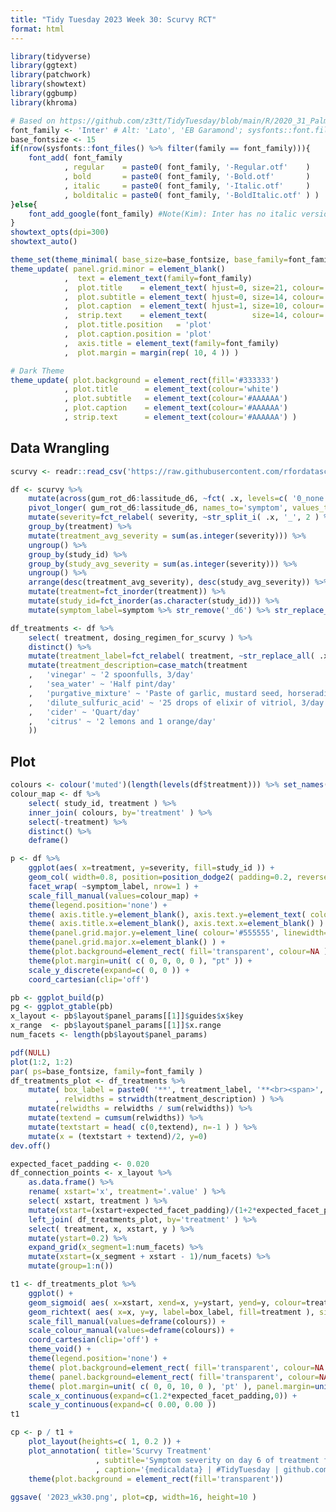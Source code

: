 ```yaml
---
title: "Tidy Tuesday 2023 Week 30: Scurvy RCT"
format: html
---
```


```r
library(tidyverse)
library(ggtext)
library(patchwork)
library(showtext)
library(ggbump)
library(khroma)

# Based on https://github.com/z3tt/TidyTuesday/blob/main/R/2020_31_PalmerPenguins.Rmd
font_family <- 'Inter' # Alt: 'Lato', 'EB Garamond'; sysfonts::font.files() %>% pull(family) %>% unique()
base_fontsize <- 15
if(nrow(sysfonts::font_files() %>% filter(family == font_family))){
	font_add( font_family
	        , regular    = paste0( font_family, '-Regular.otf'    )
	        , bold       = paste0( font_family, '-Bold.otf'       )
	        , italic     = paste0( font_family, '-Italic.otf'     )
	        , bolditalic = paste0( font_family, '-BoldItalic.otf' ) )
}else{
	font_add_google(font_family) #Note(Kim): Inter has no italic version
}
showtext_opts(dpi=300)
showtext_auto()

theme_set(theme_minimal( base_size=base_fontsize, base_family=font_family ))
theme_update( panel.grid.minor = element_blank()
            ,  text = element_text(family=font_family)
            ,  plot.title    = element_text( hjust=0, size=21, colour='black' , face='bold'       , margin=margin( t=0 , r=5, b=0, l=0 )                  )
            ,  plot.subtitle = element_text( hjust=0, size=14, colour='grey60', face='bold.italic', margin=margin( t=0 , r=5, b=10, l=0 )                  )
            ,  plot.caption  = element_text( hjust=1, size=10, colour='black' , face='plain'      , margin=margin( t=10, r=0, b=0 , l=0 ), lineheight=2.05, vjust=0 )
            ,  strip.text    = element_text(          size=14, colour='black' , face='plain')
            ,  plot.title.position   = 'plot'
            ,  plot.caption.position = 'plot'
            ,  axis.title = element_text(family=font_family)
            ,  plot.margin = margin(rep( 10, 4 )) )

# Dark Theme
theme_update( plot.background = element_rect(fill='#333333')
            , plot.title      = element_text(colour='white')
            , plot.subtitle   = element_text(colour='#AAAAAA')
            , plot.caption    = element_text(colour='#AAAAAA')
            , strip.text      = element_text(colour='#AAAAAA') )
```



## Data Wrangling

```r
scurvy <- readr::read_csv('https://raw.githubusercontent.com/rfordatascience/tidytuesday/master/data/2023/2023-07-25/scurvy.csv')
```
```r
df <- scurvy %>% 
	mutate(across(gum_rot_d6:lassitude_d6, ~fct( .x, levels=c( '0_none', '1_mild', '2_moderate', '3_severe' )))) %>% 
	pivot_longer( gum_rot_d6:lassitude_d6, names_to='symptom', values_to='severity' ) %>% 
	mutate(severity=fct_relabel( severity, ~str_split_i( .x, '_', 2 ) %>% str_to_sentence() ) ) %>% 
	group_by(treatment) %>% 
	mutate(treatment_avg_severity = sum(as.integer(severity))) %>% 
	ungroup() %>% 
	group_by(study_id) %>% 
	group_by(study_avg_severity = sum(as.integer(severity))) %>% 
	ungroup() %>% 
	arrange(desc(treatment_avg_severity), desc(study_avg_severity)) %>% 
	mutate(treatment=fct_inorder(treatment)) %>% 
	mutate(study_id=fct_inorder(as.character(study_id))) %>% 
	mutate(symptom_label=symptom %>% str_remove('_d6') %>% str_replace_all( '_', ' ' ) %>% str_to_title())

df_treatments <- df %>%
	select( treatment, dosing_regimen_for_scurvy ) %>% 
	distinct() %>% 
	mutate(treatment_label=fct_relabel( treatment, ~str_replace_all( .x, '_', ' ') %>% str_to_sentence() )) %>% 
	mutate(treatment_description=case_match(treatment
	,   'vinegar' ~ '2 spoonfulls, 3/day'
	,   'sea_water' ~ 'Half pint/day'
	,   'purgative_mixture' ~ 'Paste of garlic, mustard seed, horseradish, balsam of Peru, and gum myrrh, 3/day'
	,   'dilute_sulfuric_acid' ~ '25 drops of elixir of vitriol, 3/day'
	,   'cider' ~ 'Quart/day'
	,   'citrus' ~ '2 lemons and 1 orange/day'
	))
```

## Plot
```r
colours <- colour('muted')(length(levels(df$treatment))) %>% set_names(levels(df$treatment)) %>% enframe( name='treatment', value='colour' )
colour_map <- df %>% 
	select( study_id, treatment ) %>% 
	inner_join( colours, by='treatment' ) %>% 
	select(-treatment) %>% 
	distinct() %>% 
	deframe()

p <- df %>% 
	ggplot(aes( x=treatment, y=severity, fill=study_id )) +
	geom_col( width=0.8, position=position_dodge2( padding=0.2, reverse=T ) ) +
	facet_wrap( ~symptom_label, nrow=1 ) +
	scale_fill_manual(values=colour_map) +
	theme(legend.position='none') +
	theme( axis.title.y=element_blank(), axis.text.y=element_text( colour='#AAAAAA', hjust=0.5 )) +
	theme( axis.title.x=element_blank(), axis.text.x=element_blank() ) +
	theme(panel.grid.major.y=element_line( colour='#555555', linewidth=rel(0.5) )) +
	theme(panel.grid.major.x=element_blank() ) +
	theme(plot.background=element_rect( fill='transparent', colour=NA )) +
	theme(plot.margin=unit( c( 0, 0, 0, 0 ), "pt" )) +
	scale_y_discrete(expand=c( 0, 0 )) +
	coord_cartesian(clip='off')

pb <- ggplot_build(p)
pg <- ggplot_gtable(pb)
x_layout <- pb$layout$panel_params[[1]]$guides$x$key
x_range  <- pb$layout$panel_params[[1]]$x.range
num_facets <- length(pb$layout$panel_params)
```

```r
pdf(NULL)
plot(1:2, 1:2)
par( ps=base_fontsize, family=font_family )
df_treatments_plot <- df_treatments %>% 
	mutate( box_label = paste0( '**', treatment_label, '**<br><span>', treatment_description, '</span>' ) 
	      , relwidths = strwidth(treatment_description) ) %>% 
	mutate(relwidths = relwidths / sum(relwidths)) %>% 
	mutate(textend = cumsum(relwidths)) %>% 
	mutate(textstart = head( c(0,textend), n=-1 ) ) %>% 
	mutate(x = (textstart + textend)/2, y=0)
dev.off()

expected_facet_padding <- 0.020
df_connection_points <- x_layout %>% 
	as.data.frame() %>% 
	rename( xstart='x', treatment='.value' ) %>% 
	select( xstart, treatment ) %>% 
	mutate(xstart=(xstart+expected_facet_padding)/(1+2*expected_facet_padding)) %>% 
	left_join( df_treatments_plot, by='treatment' ) %>% 
	select( treatment, x, xstart, y ) %>% 
	mutate(ystart=0.2) %>% 
	expand_grid(x_segment=1:num_facets) %>% 
	mutate(xstart=(x_segment + xstart - 1)/num_facets) %>% 
	mutate(group=1:n())

t1 <- df_treatments_plot %>% 
	ggplot() +
	geom_sigmoid( aes( x=xstart, xend=x, y=ystart, yend=y, colour=treatment, group=group), linewidth=rel(2), direction='y', data=df_connection_points ) +
	geom_richtext( aes( x=x, y=y, label=box_label, fill=treatment ), size=4, colour='white' ) +
	scale_fill_manual(values=deframe(colours)) +
	scale_colour_manual(values=deframe(colours)) +
	coord_cartesian(clip='off') +
	theme_void() +
	theme(legend.position='none') +
	theme( plot.background=element_rect( fill='transparent', colour=NA )) +
	theme( panel.background=element_rect( fill='transparent', colour=NA )) +
	theme( plot.margin=unit( c( 0, 0, 10, 0 ), 'pt' ), panel.margin=unit( c( 0, 0, 10, 0 ), 'pt' )) +
	scale_x_continuous(expand=c(1.2*expected_facet_padding,0)) +
	scale_y_continuous(expand=c( 0.00, 0.00 ))
t1
```

```r
cp <- p / t1 +
	plot_layout(heights=c( 1, 0.2 )) +
	plot_annotation( title='Scurvy Treatment'
	               , subtitle='Symptom severity on day 6 of treatment for 12 symptomatic seamen in 1757'
	               , caption='{medicaldata} | #TidyTuesday | github.com/ksomf' ) +
	theme(plot.background = element_rect(fill='transparent'))
		
ggsave( '2023_wk30.png', plot=cp, width=16, height=10 )
```